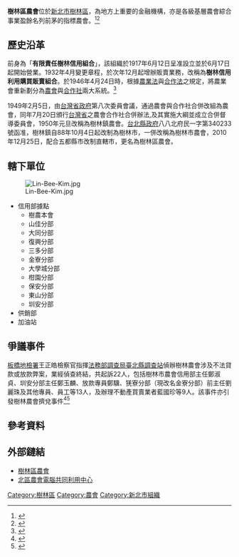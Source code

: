 '''樹林區農會'''位於[[新北市|新北市]][[樹林區|樹林區]]，為地方上重要的金融機構，亦是各級基層農會綜合事業盈餘名列前茅的指標農會。<ref>{{cite web|url=http://www.ttfa.com.tw/cgi-bin/article.pl?article=167|title=大里農訊269期|deadurl=yes|archiveurl=https://web.archive.org/web/20160304072441/http://www.ttfa.com.tw/cgi-bin/article.pl?article=167|archivedate=2016-03-04}}</ref><ref>{{cite web|url=http://www.ba.pu.edu.tw/download/k01-0001.ppt|title=全體農會營運分析與展望  主講人：臺灣省農會總幹事張永成|deadurl=yes|archiveurl=https://web.archive.org/web/20160304223203/http://www.ba.pu.edu.tw/download/k01-0001.ppt|archivedate=2016-03-04}}</ref>

== 歷史沿革 ==
前身為「'''有限責任樹林信用組合'''」，該組織於1917年6月12日呈准設立並於6月17日起開始營業。1932年4月變更章程，於次年12月起增辦販賣業務，改稱為'''樹林信用利用購買販賣組合'''。於1946年4月24日時，根據[[農業法|農業法]]與[[合作法|合作法]]之規定，將農業會重新劃分為[[農會|農會]]與[[合作社|合作社]]兩大系統。<ref>{{cite web|url=http://www.shulinfarm.org.tw/page/html/index.php|title=樹林區農會沿革|access-date=2015-07-24|archive-date=2020-07-22|archive-url=https://web.archive.org/web/20200722161825/http://www.shulinfarm.org.tw/page/html/index.php|dead-url=no}}</ref>
 
1949年2月5日，由[[台灣省政府|台灣省政府]]第八次委員會議，通過農會與合作社合併改組為農會，同年7月20日頒行[[台灣省|台灣省]]之農會合作社合併辦法,及其實施大綱並成立合併督導委員會，1950年元旦改稱為樹林鎮農會。[[台北縣政府|台北縣政府]]八八北府民一字第340233號函准，樹林鎮自88年10月4日起改制為樹林市，一併改稱為樹林市農會，2010年12月25日，配合五都縣市改制直轄市，更名為樹林區農會。

== 轄下單位 ==
[[File:Lin-Bee-Kim.jpg|thumb]]
*信用部據點
**樹農本會
**山佳分部
**大同分部
**復興分部
**三多分部
**金寮分部
**大學城分部
**柑園分部
**保安分部
**東山分部
**圳安分部
*供銷部
*加油站

== 爭議事件 ==
[[板橋地檢署|板橋地檢署]]王正皓檢察官指揮[[法務部調查局|法務部調查局]][[臺北縣調查站|臺北縣調查站]]偵辦樹林農會涉及不法貸款或放款弊案，業經偵查終結，共起訴22人，包括樹林市農會信用部主任鄭淑貞、圳安分部主任鄭玉麟、放款專員鄭驥、猐寮分部（現改名金寮分部）前主任劉麗珠及其他專員、員工等13人，及辦理不動產買賣業者藍國珍等9人。該事件亦引發樹林農會擠兌事件<ref>{{cite web|url=http://www.appledaily.com.tw/appledaily/article/headline/20080304/30318773/|title=樹林農會 1天擠兌13億|access-date=2015-07-24|archive-date=2017-03-04|archive-url=https://web.archive.org/web/20170304193052/http://www.appledaily.com.tw/appledaily/article/headline/20080304/30318773/|dead-url=no}}</ref><ref>{{cite web|url=http://www.epochtimes.com/b5/8/3/1/n2028742.htm|title=疑涉人頭詐貸 樹林市農會引擠兌|access-date=2015-07-24|archive-date=2019-09-09|archive-url=https://web.archive.org/web/20190909220600/http://www.epochtimes.com/b5/8/3/1/n2028742.htm|dead-url=no}}</ref>

== 參考資料 ==
{{reflist}}

== 外部鏈結 ==
*[http://www.shulinfarm.org.tw/ 樹林區農會] {{Wayback|url=http://www.shulinfarm.org.tw/ |date=20210125002914 }}
*[https://webatm.nfa.org.tw/ebank/index.htm?naFAId=03 北區農會電腦共同利用中心] {{Wayback|url=https://webatm.nfa.org.tw/ebank/index.htm?naFAId=03 |date=20160324144835 }}

[[Category:樹林區|Category:樹林區]]
[[Category:農會|Category:農會]]
[[Category:新北市組織|Category:新北市組織]]